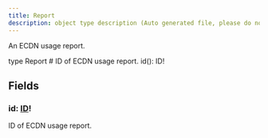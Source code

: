 ```yaml
---
title: Report
description: object type description (Auto generated file, please do not modify)
---
```



An ECDN usage report.

<GQLCodeSnippet>
<GQLLine><GQLKeyword>type</GQLKeyword> Report <GQLOpen /></GQLLine>
<GQLLine> </GQLLine>
	<GQLLine><GQLTab /><GQLComment># ID of ECDN usage report.</GQLComment></GQLLine>
	<GQLLine><GQLTab /><GQLName>id</GQLName>(): <GQLLink href="../../ecdn-api-scalars/ID">ID</GQLLink><GQLOperator>!</GQLOperator></GQLLine>
<GQLLine> </GQLLine>
<GQLLine><GQLClose /></GQLLine>
</GQLCodeSnippet>


## Fields

### id: [ID](../ecdn-api-scalars/ID)!
ID of ECDN usage report.


